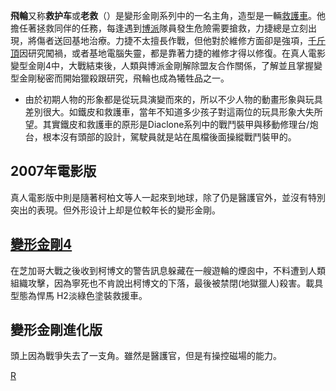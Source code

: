 
{{noteTA
|T=zh-hans:救护车;zh-hk:力捷;zh-tw:飛輪;
|G1=Transformers
}}
'''飛輪'''又称'''救护车'''或'''老救'''（'''{{lang|en|Ratchet}}'''）是變形金剛系列中的一名主角，造型是一輛[[救護車|救護車]]。他擔任著拯救同伴的任務，每逢遇到[[博派|博派]]隊員發生危險需要搶救，力捷總是立刻出現，將傷者送回基地治療。力捷不太擅長作戰，但他對於維修方面卻是強項，[[千斤頂_(變形金剛)|千斤頂]]因研究闖禍，或者基地電腦失靈，都是靠著力捷的維修才得以修復。在真人電影變型金剛4中，大戰結束後，人類與博派金剛解除盟友合作關係，了解並且掌握變型金剛秘密而開始獵殺跟研究，飛輪也成為犧牲品之一。
* 由於初期人物的形象都是從玩具演變而來的，所以不少人物的動畫形象與玩具差別很大。如鐵皮和救護車，當年不知道多少孩子對這兩位的玩具形象大失所望。其實鐵皮和救護車的原形是Diaclone系列中的戰鬥裝甲與移動修理台/炮台，根本沒有頭部的設計，駕駛員就是站在風檔後面操縱戰鬥裝甲的。

== 2007年電影版 ==
真人電影版中則是隨著柯柏文等人一起來到地球，除了仍是醫護官外，並沒有特別突出的表現。但外形设计上却是位較年长的變形金剛。
== [[變形金剛4|變形金剛4]]==

在芝加哥大戰之後收到柯博文的警告訊息躲藏在一艘遊輪的煙囪中，不料遭到人類組織攻擊，因為寧死也不肯說出柯博文的下落，最後被禁閉(地獄獵人)殺害。載具型態為悍馬 H2淡綠色塗裝救援車。
== 變形金剛進化版 ==
頭上因為戰爭失去了一支角。雖然是醫護官，但是有操控磁場的能力。


{{變形金剛系列}}

[[Category:Autobot|R]]